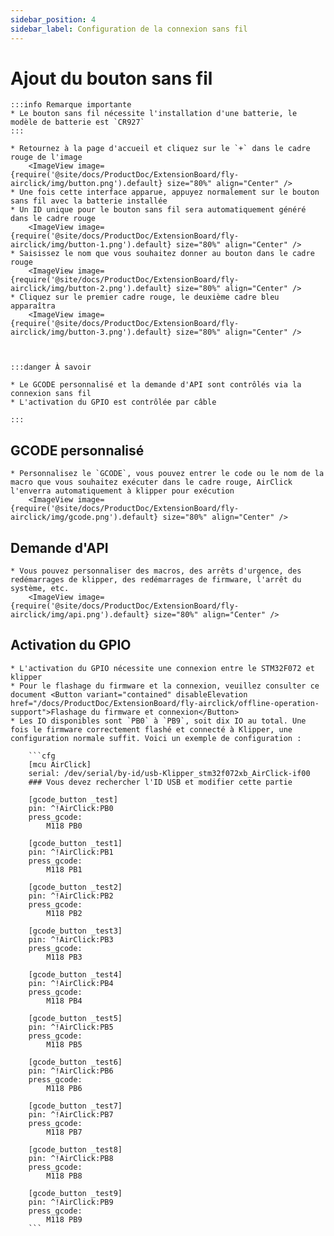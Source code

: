 ```yaml
---
sidebar_position: 4
sidebar_label: Configuration de la connexion sans fil
---
```






# Ajout du bouton sans fil

    :::info Remarque importante
    * Le bouton sans fil nécessite l'installation d'une batterie, le modèle de batterie est `CR927`
    :::

    * Retournez à la page d'accueil et cliquez sur le `+` dans le cadre rouge de l'image
        <ImageView image={require('@site/docs/ProductDoc/ExtensionBoard/fly-airclick/img/button.png').default} size="80%" align="Center" />
    * Une fois cette interface apparue, appuyez normalement sur le bouton sans fil avec la batterie installée
    * Un ID unique pour le bouton sans fil sera automatiquement généré dans le cadre rouge
        <ImageView image={require('@site/docs/ProductDoc/ExtensionBoard/fly-airclick/img/button-1.png').default} size="80%" align="Center" />
    * Saisissez le nom que vous souhaitez donner au bouton dans le cadre rouge
        <ImageView image={require('@site/docs/ProductDoc/ExtensionBoard/fly-airclick/img/button-2.png').default} size="80%" align="Center" />
    * Cliquez sur le premier cadre rouge, le deuxième cadre bleu apparaîtra
        <ImageView image={require('@site/docs/ProductDoc/ExtensionBoard/fly-airclick/img/button-3.png').default} size="80%" align="Center" />



    :::danger À savoir

    * Le GCODE personnalisé et la demande d'API sont contrôlés via la connexion sans fil
    * L'activation du GPIO est contrôlée par câble

    :::

## GCODE personnalisé
    * Personnalisez le `GCODE`, vous pouvez entrer le code ou le nom de la macro que vous souhaitez exécuter dans le cadre rouge, AirClick l'enverra automatiquement à klipper pour exécution
        <ImageView image={require('@site/docs/ProductDoc/ExtensionBoard/fly-airclick/img/gcode.png').default} size="80%" align="Center" />

## Demande d'API
    * Vous pouvez personnaliser des macros, des arrêts d'urgence, des redémarrages de klipper, des redémarrages de firmware, l'arrêt du système, etc.
        <ImageView image={require('@site/docs/ProductDoc/ExtensionBoard/fly-airclick/img/api.png').default} size="80%" align="Center" />

## Activation du GPIO
    * L'activation du GPIO nécessite une connexion entre le STM32F072 et klipper
    * Pour le flashage du firmware et la connexion, veuillez consulter ce document <Button variant="contained" disableElevation href="/docs/ProductDoc/ExtensionBoard/fly-airclick/offline-operation-support">Flashage du firmware et connexion</Button>
    * Les IO disponibles sont `PB0` à `PB9`, soit dix IO au total. Une fois le firmware correctement flashé et connecté à Klipper, une configuration normale suffit. Voici un exemple de configuration :
    
        ```cfg
        [mcu AirClick]
        serial: /dev/serial/by-id/usb-Klipper_stm32f072xb_AirClick-if00
        ### Vous devez rechercher l'ID USB et modifier cette partie

        [gcode_button _test]
        pin: ^!AirClick:PB0
        press_gcode:
            M118 PB0

        [gcode_button _test1]
        pin: ^!AirClick:PB1
        press_gcode:
            M118 PB1

        [gcode_button _test2]
        pin: ^!AirClick:PB2
        press_gcode:
            M118 PB2

        [gcode_button _test3]
        pin: ^!AirClick:PB3
        press_gcode:
            M118 PB3

        [gcode_button _test4]
        pin: ^!AirClick:PB4
        press_gcode:
            M118 PB4

        [gcode_button _test5]
        pin: ^!AirClick:PB5
        press_gcode:
            M118 PB5

        [gcode_button _test6]
        pin: ^!AirClick:PB6
        press_gcode:
            M118 PB6

        [gcode_button _test7]
        pin: ^!AirClick:PB7
        press_gcode:
            M118 PB7

        [gcode_button _test8]
        pin: ^!AirClick:PB8
        press_gcode:
            M118 PB8

        [gcode_button _test9]
        pin: ^!AirClick:PB9
        press_gcode:
            M118 PB9
        ```